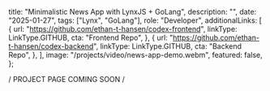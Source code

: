 
  title: "Minimalistic News App with LynxJS + GoLang",
  description: "",
  date: "2025-01-27",
  tags: ["Lynx", "GoLang"],
  role: "Developer",
  additionalLinks: [
    {
      url: "https://github.com/ethan-t-hansen/codex-frontend",
      linkType: LinkType.GITHUB,
      cta: "Frontend Repo",
    },
    {
      url: "https://github.com/ethan-t-hansen/codex-backend",
      linkType: LinkType.GITHUB,
      cta: "Backend Repo",
    },
  ],
  image: "/projects/video/news-app-demo.webm",
  featured: false,
};

<div className="flex h-32 w-full items-center justify-center">/ PROJECT PAGE COMING SOON /</div>
